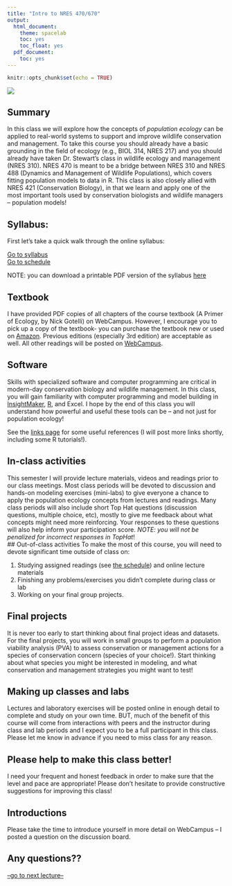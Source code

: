 ```yaml
---
title: "Intro to NRES 470/670"
output:
  html_document:
    theme: spacelab
    toc: yes
    toc_float: yes
  pdf_document:
    toc: yes
---
```


```r
knitr::opts_chunk$set(echo = TRUE)
```


![](prairie_dogs2.jpg)    

## Summary

In this class we will explore how the concepts of *population ecology* can be applied to real-world systems to support and improve wildlife conservation and management. To take this course you should already have a basic grounding in the field of ecology (e.g., BIOL 314, NRES 217) and you should already have taken Dr. Stewart's class in wildlife ecology and management (NRES 310). NRES 470 is meant to be a bridge between NRES 310 and NRES 488 (Dynamics and Management of Wildlife Populations), which covers fitting population models to data in R. This class is also closely allied with NRES 421 (Conservation Biology), in that we learn and apply one of the most important tools used by conservation biologists and wildlife managers -- population models!    

## Syllabus:
First let's take a quick walk through the online syllabus:

[Go to syllabus](index.html)   
[Go to schedule](schedule.html)

NOTE: you can download a printable PDF version of the syllabus [here](Syllabus.pdf)     

## Textbook
I have provided PDF copies of all chapters of the course textbook (A Primer of Ecology, by Nick Gotelli) on WebCampus. However, I encourage you to pick up a copy of the textbook- you can purchase the textbook new or used on [Amazon](https://www.amazon.com/Primer-Ecology-Fourth-Nicholas-Gotelli/dp/0878933182/ref=sr_1_1?s=books&ie=UTF8&qid=1484867155&sr=1-1&keywords=a+primer+of+ecology). Previous editions (especially 3rd edition) are acceptable as well. All other readings will be posted on [WebCampus](https://unr.instructure.com/).

## Software
Skills with specialized software and computer programming are critical in modern-day conservation biology and wildlife management. In this class, you will gain familiarity with computer programming and model building in [InsightMaker](https://insightmaker.com/), [R](https://cran.r-project.org/), and Excel. I hope by the end of this class you will understand how powerful and useful these tools can be -- and not just for population ecology!

See the [links page](Links.html) for some useful references (I will post more links shortly, including some R tutorials!).

## In-class activities
This semester I will provide lecture materials, videos and readings prior to our class meetings. Most class periods will be devoted to discussion and hands-on modeling exercises (mini-labs) to give everyone a chance to apply the population ecology concepts from lectures and readings. Many class periods will also include short Top Hat questions (discussion questions, multiple choice, etc), mostly to give me feedback about what concepts might need more reinforcing. Your responses to these questions will also help inform your participation score. _NOTE: you will not be penalized for incorrect responses in TopHat_!   
## Out-of-class activities
To make the most of this course, you will need to devote significant time outside of class on:    

1. Studying assigned readings (see [the schedule](schedule.html)) and online lecture materials        
2. Finishing any problems/exercises you didn't complete during class or lab        
3. Working on your final group projects.      

## Final projects
It is never too early to start thinking about final project ideas and datasets. For the final projects, you will work in small groups to perform a population viability analysis (PVA) to assess conservation or management actions for a species of conservation concern (species of your choice!). Start thinking about what species you might be interested in modeling, and what conservation and management strategies you might want to test!      

## Making up classes and labs
Lectures and laboratory exercises will be posted online in enough detail to complete and study on your own time. BUT, much of the benefit of this course will come from interactions with peers and the instructor during class and lab periods and I expect you to be a full participant in this class. Please let me know in advance if you need to miss class for any reason.    

## Please help to make this class better!
I need your frequent and honest feedback in order to make sure that the level and pace are appropriate! Please don't hesitate to provide constructive suggestions for improving this class!

## Introductions
Please take the time to introduce yourself in more detail on WebCampus -- I posted a question on the discussion board.  

## Any questions??


[--go to next lecture--](LECTURE1.html)




